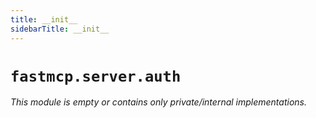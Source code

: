 ---
title: __init__
sidebarTitle: __init__
---

# `fastmcp.server.auth`

*This module is empty or contains only private/internal implementations.*
